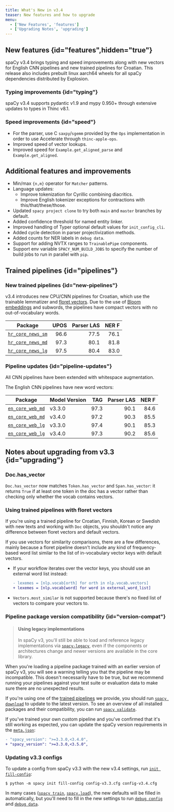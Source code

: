 ```yaml
---
title: What's New in v3.4
teaser: New features and how to upgrade
menu:
  - ['New Features', 'features']
  - ['Upgrading Notes', 'upgrading']
---
```


## New features {id="features",hidden="true"}

spaCy v3.4 brings typing and speed improvements along with new vectors for
English CNN pipelines and new trained pipelines for Croatian. This release also
includes prebuilt linux aarch64 wheels for all spaCy dependencies distributed by
Explosion.

### Typing improvements {id="typing"}

spaCy v3.4 supports pydantic v1.9 and mypy 0.950+ through extensive updates to
types in Thinc v8.1.

### Speed improvements {id="speed"}

- For the parser, use C `saxpy`/`sgemm` provided by the `Ops` implementation in
  order to use Accelerate through `thinc-apple-ops`.
- Improved speed of vector lookups.
- Improved speed for `Example.get_aligned_parse` and `Example.get_aligned`.

## Additional features and improvements

- Min/max `{n,m}` operator for `Matcher` patterns.
- Language updates:
  - Improve tokenization for Cyrillic combining diacritics.
  - Improve English tokenizer exceptions for contractions with
    this/that/these/those.
- Updated `spacy project clone` to try both `main` and `master` branches by
  default.
- Added confidence threshold for named entity linker.
- Improved handling of Typer optional default values for `init_config_cli`.
- Added cycle detection in parser projectivization methods.
- Added counts for NER labels in `debug data`.
- Support for adding NVTX ranges to `TrainablePipe` components.
- Support env variable `SPACY_NUM_BUILD_JOBS` to specify the number of build
  jobs to run in parallel with `pip`.

## Trained pipelines {id="pipelines"}

### New trained pipelines {id="new-pipelines"}

v3.4 introduces new CPU/CNN pipelines for Croatian, which use the trainable
lemmatizer and [floret vectors](https://github.com/explosion/floret). Due to the
use of [Bloom embeddings](https://explosion.ai/blog/bloom-embeddings) and
subwords, the pipelines have compact vectors with no out-of-vocabulary words.

| Package                                         | UPOS | Parser LAS | NER F |
| ----------------------------------------------- | ---: | ---------: | ----: |
| [`hr_core_news_sm`](/models/hr#hr_core_news_sm) | 96.6 |       77.5 |  76.1 |
| [`hr_core_news_md`](/models/hr#hr_core_news_md) | 97.3 |       80.1 |  81.8 |
| [`hr_core_news_lg`](/models/hr#hr_core_news_lg) | 97.5 |       80.4 |  83.0 |

### Pipeline updates {id="pipeline-updates"}

All CNN pipelines have been extended with whitespace augmentation.

The English CNN pipelines have new word vectors:

| Package                                       | Model Version |  TAG | Parser LAS | NER F |
| --------------------------------------------- | ------------- | ---: | ---------: | ----: |
| [`en_core_web_md`](/models/en#en_core_web_md) | v3.3.0        | 97.3 |       90.1 |  84.6 |
| [`en_core_web_md`](/models/en#en_core_web_md) | v3.4.0        | 97.2 |       90.3 |  85.5 |
| [`en_core_web_lg`](/models/en#en_core_web_lg) | v3.3.0        | 97.4 |       90.1 |  85.3 |
| [`en_core_web_lg`](/models/en#en_core_web_lg) | v3.4.0        | 97.3 |       90.2 |  85.6 |

## Notes about upgrading from v3.3 {id="upgrading"}

### Doc.has_vector

`Doc.has_vector` now matches `Token.has_vector` and `Span.has_vector`: it
returns `True` if at least one token in the doc has a vector rather than
checking only whether the vocab contains vectors.

### Using trained pipelines with floret vectors

If you're using a trained pipeline for Croatian, Finnish, Korean or Swedish with
new texts and working with `Doc` objects, you shouldn't notice any difference
between floret vectors and default vectors.

If you use vectors for similarity comparisons, there are a few differences,
mainly because a floret pipeline doesn't include any kind of frequency-based
word list similar to the list of in-vocabulary vector keys with default vectors.

- If your workflow iterates over the vector keys, you should use an external
  word list instead:

  ```diff
  - lexemes = [nlp.vocab[orth] for orth in nlp.vocab.vectors]
  + lexemes = [nlp.vocab[word] for word in external_word_list]
  ```

- `Vectors.most_similar` is not supported because there's no fixed list of
  vectors to compare your vectors to.

### Pipeline package version compatibility {id="version-compat"}

> #### Using legacy implementations
>
> In spaCy v3, you'll still be able to load and reference legacy implementations
> via [`spacy-legacy`](https://github.com/explosion/spacy-legacy), even if the
> components or architectures change and newer versions are available in the
> core library.

When you're loading a pipeline package trained with an earlier version of spaCy
v3, you will see a warning telling you that the pipeline may be incompatible.
This doesn't necessarily have to be true, but we recommend running your
pipelines against your test suite or evaluation data to make sure there are no
unexpected results.

If you're using one of the [trained pipelines](/models) we provide, you should
run [`spacy download`](/api/cli#download) to update to the latest version. To
see an overview of all installed packages and their compatibility, you can run
[`spacy validate`](/api/cli#validate).

If you've trained your own custom pipeline and you've confirmed that it's still
working as expected, you can update the spaCy version requirements in the
[`meta.json`](/api/data-formats#meta):

```diff
- "spacy_version": ">=3.3.0,<3.4.0",
+ "spacy_version": ">=3.3.0,<3.5.0",
```

### Updating v3.3 configs

To update a config from spaCy v3.3 with the new v3.4 settings, run
[`init fill-config`](/api/cli#init-fill-config):

```cli
$ python -m spacy init fill-config config-v3.3.cfg config-v3.4.cfg
```

In many cases ([`spacy train`](/api/cli#train),
[`spacy.load`](/api/top-level#spacy.load)), the new defaults will be filled in
automatically, but you'll need to fill in the new settings to run
[`debug config`](/api/cli#debug) and [`debug data`](/api/cli#debug-data).
